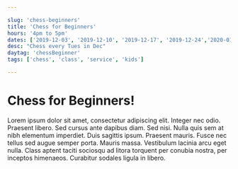 ```yaml
---

slug: 'chess-beginners'
title: 'Chess for Beginners'
hours: '4pm to 5pm'
dates: ['2019-12-03', '2019-12-10', '2019-12-17', '2019-12-24','2020-01-04' ]
desc: "Chess every Tues in Dec"
daytag: 'chessBeginner'
tags: ['chess', 'class', 'service', 'kids']

---
```


# Chess for Beginners!

Lorem ipsum dolor sit amet, consectetur adipiscing elit. Integer nec odio. Praesent libero. Sed cursus ante dapibus diam. Sed nisi. Nulla quis sem at nibh elementum imperdiet. Duis sagittis ipsum. Praesent mauris. Fusce nec tellus sed augue semper porta. Mauris massa. Vestibulum lacinia arcu eget nulla. Class aptent taciti sociosqu ad litora torquent per conubia nostra, per inceptos himenaeos. Curabitur sodales ligula in libero. 
